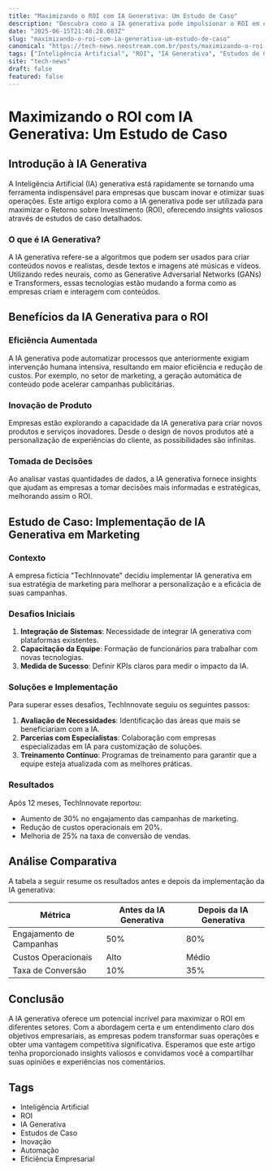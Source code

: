 ```yaml
---
title: "Maximizando o ROI com IA Generativa: Um Estudo de Caso"
description: "Descubra como a IA generativa pode impulsionar o ROI em estratégias empresariais através de estudos de caso detalhados."
date: "2025-06-15T21:40:28.083Z"
slug: "maximizando-o-roi-com-ia-generativa-um-estudo-de-caso"
canonical: "https://tech-news.neostream.com.br/posts/maximizando-o-roi-com-ia-generativa-um-estudo-de-caso"
tags: ["Inteligência Artificial", "ROI", "IA Generativa", "Estudos de Caso", "Inovação", "Automação", "Eficiência Empresarial"]
site: "tech-news"
draft: false
featured: false
---
```


# Maximizando o ROI com IA Generativa: Um Estudo de Caso

## Introdução à IA Generativa

A Inteligência Artificial (IA) generativa está rapidamente se tornando uma ferramenta indispensável para empresas que buscam inovar e otimizar suas operações. Este artigo explora como a IA generativa pode ser utilizada para maximizar o Retorno sobre Investimento (ROI), oferecendo insights valiosos através de estudos de caso detalhados.

### O que é IA Generativa?

A IA generativa refere-se a algoritmos que podem ser usados para criar conteúdos novos e realistas, desde textos e imagens até músicas e vídeos. Utilizando redes neurais, como as Generative Adversarial Networks (GANs) e Transformers, essas tecnologias estão mudando a forma como as empresas criam e interagem com conteúdos.

## Benefícios da IA Generativa para o ROI

### Eficiência Aumentada

A IA generativa pode automatizar processos que anteriormente exigiam intervenção humana intensiva, resultando em maior eficiência e redução de custos. Por exemplo, no setor de marketing, a geração automática de conteúdo pode acelerar campanhas publicitárias.

### Inovação de Produto

Empresas estão explorando a capacidade da IA generativa para criar novos produtos e serviços inovadores. Desde o design de novos produtos até a personalização de experiências do cliente, as possibilidades são infinitas.

### Tomada de Decisões

Ao analisar vastas quantidades de dados, a IA generativa fornece insights que ajudam as empresas a tomar decisões mais informadas e estratégicas, melhorando assim o ROI.

## Estudo de Caso: Implementação de IA Generativa em Marketing

### Contexto

A empresa fictícia "TechInnovate" decidiu implementar IA generativa em sua estratégia de marketing para melhorar a personalização e a eficácia de suas campanhas.

### Desafios Iniciais

1. **Integração de Sistemas**: Necessidade de integrar IA generativa com plataformas existentes.
2. **Capacitação da Equipe**: Formação de funcionários para trabalhar com novas tecnologias.
3. **Medida de Sucesso**: Definir KPIs claros para medir o impacto da IA.

### Soluções e Implementação

Para superar esses desafios, TechInnovate seguiu os seguintes passos:

1. **Avaliação de Necessidades**: Identificação das áreas que mais se beneficiariam com a IA.
2. **Parcerias com Especialistas**: Colaboração com empresas especializadas em IA para customização de soluções.
3. **Treinamento Contínuo**: Programas de treinamento para garantir que a equipe esteja atualizada com as melhores práticas.

### Resultados

Após 12 meses, TechInnovate reportou:

- Aumento de 30% no engajamento das campanhas de marketing.
- Redução de custos operacionais em 20%.
- Melhoria de 25% na taxa de conversão de vendas.

## Análise Comparativa

A tabela a seguir resume os resultados antes e depois da implementação da IA generativa:

| Métrica                  | Antes da IA Generativa | Depois da IA Generativa |
|--------------------------|------------------------|-------------------------|
| Engajamento de Campanhas | 50%                    | 80%                     |
| Custos Operacionais      | Alto                   | Médio                   |
| Taxa de Conversão        | 10%                    | 35%                     |

## Conclusão

A IA generativa oferece um potencial incrível para maximizar o ROI em diferentes setores. Com a abordagem certa e um entendimento claro dos objetivos empresariais, as empresas podem transformar suas operações e obter uma vantagem competitiva significativa. Esperamos que este artigo tenha proporcionado insights valiosos e convidamos você a compartilhar suas opiniões e experiências nos comentários.

## Tags
- Inteligência Artificial
- ROI
- IA Generativa
- Estudos de Caso
- Inovação
- Automação
- Eficiência Empresarial
